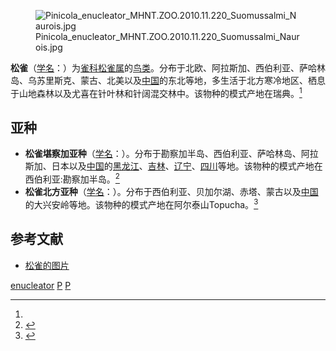 {{Speciesbox
| genus = Pinicola
| species = enucleator
| status = LC
| status_system = IUCN3.1
| status_ref = <ref>{{IUCN|id=22720625 |title=''Pinicola enucleator'' |assessor=BirdLife International |assessor-link=BirdLife International |version=2013.2 |year=2012 |accessdate=26 November 2013}}</ref>
| image = Pine grosbeak17e.jpg
| authority = ([[卡尔·林奈|Linnaeus]])<ref name='id4299'>{{cite web| url =http://www.bioinfo.cn/db05/BjdwSpecies.php?action=view&id=4299| title =松雀| work =《中国动物物种编目数据库》| publisher =中国科学院微生物研究所| author =中国科学院动物研究所| accessdate =2009-04-04| deadurl =yes| archiveurl =https://web.archive.org/web/20160305045114/http://www.bioinfo.cn/db05/BjdwSpecies.php?action=view&id=4299| archivedate =2016-03-05}}</ref>
}}
[[File:Pinicola_enucleator_MHNT.ZOO.2010.11.220_Suomussalmi_Naurois.jpg|thumb]]

'''松雀'''（[[学名|学名]]：{{lang|la|''Pinicola enucleator''}}）为[[雀科|雀科]][[松雀属|松雀属]]的[[鸟类|鸟类]]。分布于北欧、阿拉斯加、西伯利亚、萨哈林岛、乌苏里斯克、蒙古、北美以及[[中国|中国]]的东北等地，多生活于北方寒冷地区、栖息于山地森林以及尤喜在针叶林和针阔混交林中。该物种的模式产地在瑞典。<ref name='id4299'/>

== 亚种 ==
* '''松雀堪察加亚种'''（[[学名|学名]]：{{lang|la|''Pinicola enucleator kamtschathensis''}}）。分布于勘察加半岛、西伯利亚、萨哈林岛、阿拉斯加、日本以及[[中国|中国]]的[[黑龙江|黑龙江]]、[[吉林|吉林]]、[[辽宁|辽宁]]、[[四川|四川]]等地。该物种的模式产地在西伯利亚:勘察加半岛。<ref name='id4300'>{{cite web| url =http://www.bioinfo.cn/db05/BjdwSpecies.php?action=view&id=4300| title =松雀堪察加亚种| work =《中国动物物种编目数据库》| publisher =中国科学院微生物研究所| author =中国科学院动物研究所| accessdate =2009-04-04| deadurl =yes| archiveurl =https://web.archive.org/web/20160305042802/http://www.bioinfo.cn/db05/BjdwSpecies.php?action=view&id=4300| archivedate =2016-03-05}}</ref>
* '''松雀北方亚种'''（[[学名|学名]]：{{lang|la|''Pinicola enucleator pacata''}}）。分布于西伯利亚、贝加尔湖、赤塔、蒙古以及[[中国|中国]]的大兴安岭等地。该物种的模式产地在阿尔泰山Topucha。<ref name='id4301'>{{cite web| url =http://www.bioinfo.cn/db05/BjdwSpecies.php?action=view&id=4301| title =松雀北方亚种| work =《中国动物物种编目数据库》| publisher =中国科学院微生物研究所| author =中国科学院动物研究所| accessdate =2009-04-04| deadurl =yes| archiveurl =https://web.archive.org/web/20160305043822/http://www.bioinfo.cn/db05/BjdwSpecies.php?action=view&id=4301| archivedate =2016-03-05}}</ref>

== 参考文献 ==
{{reflist}}
* [https://fineartamerica.com/featured/4-pine-grosbeak-james-zipp.html 松雀的图片]

{{Taxonbar|from=Q214571}}

[[Category:松雀属|enucleator]]
[[Category:卡尔·林奈命名的生物分类|P]]
[[Category:1758年描述的鳥類|P]]